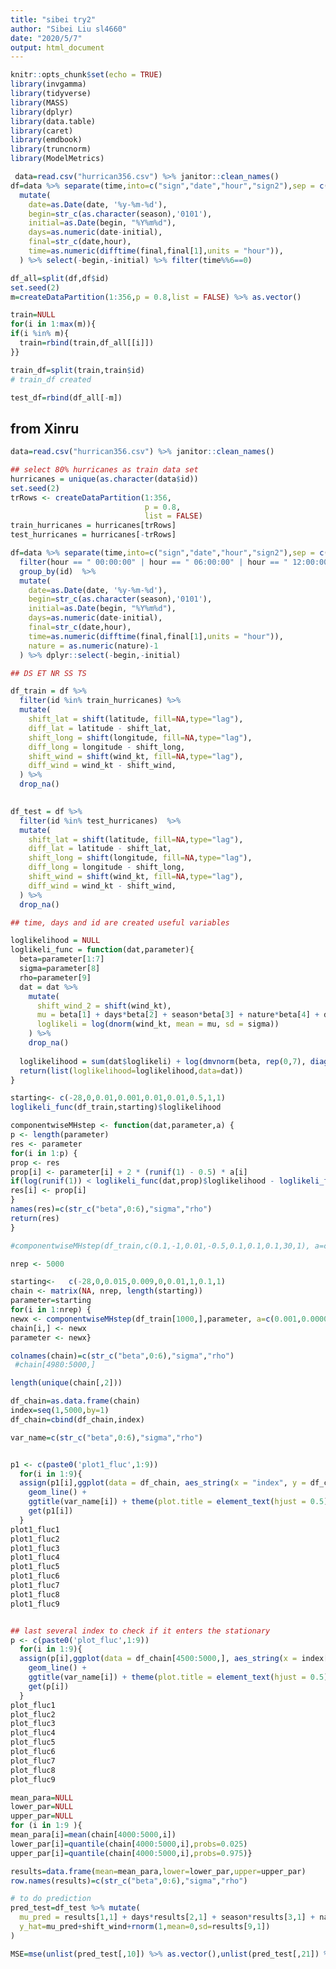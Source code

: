 ```yaml
---
title: "sibei try2"
author: "Sibei Liu sl4660"
date: "2020/5/7"
output: html_document
---
```


```r
knitr::opts_chunk$set(echo = TRUE)
library(invgamma)
library(tidyverse)
library(MASS)
library(dplyr)
library(data.table)
library(caret)
library(emdbook)
library(truncnorm)
library(ModelMetrics)
```


```r
 data=read.csv("hurrican356.csv") %>% janitor::clean_names()
df=data %>% separate(time,into=c("sign","date","hour","sign2"),sep = c(1,9,18)) %>% select(-sign,-sign2) %>% group_by(id) %>%  
  mutate(
    date=as.Date(date, '%y-%m-%d'),
    begin=str_c(as.character(season),'0101'),
    initial=as.Date(begin, "%Y%m%d"),
    days=as.numeric(date-initial),
    final=str_c(date,hour),
    time=as.numeric(difftime(final,final[1],units = "hour")),
  ) %>% select(-begin,-initial) %>% filter(time%%6==0)
```

```r
df_all=split(df,df$id)
set.seed(2)
m=createDataPartition(1:356,p = 0.8,list = FALSE) %>% as.vector()

train=NULL
for(i in 1:max(m)){
if(i %in% m){
  train=rbind(train,df_all[[i]])
}}

train_df=split(train,train$id)
# train_df created

test_df=rbind(df_all[-m])
```

## from Xinru
```r
data=read.csv("hurrican356.csv") %>% janitor::clean_names()

## select 80% hurricanes as train data set
hurricanes = unique(as.character(data$id))
set.seed(2)
trRows <- createDataPartition(1:356,
                              p = 0.8,
                              list = FALSE)
train_hurricanes = hurricanes[trRows]
test_hurricanes = hurricanes[-trRows]

df=data %>% separate(time,into=c("sign","date","hour","sign2"),sep = c(1,9,18)) %>% dplyr::select(-sign,-sign2) %>%
  filter(hour == " 00:00:00" | hour == " 06:00:00" | hour == " 12:00:00" | hour == " 18:00:00") %>% 
  group_by(id)  %>%  
  mutate(
    date=as.Date(date, '%y-%m-%d'),
    begin=str_c(as.character(season),'0101'),
    initial=as.Date(begin, "%Y%m%d"),
    days=as.numeric(date-initial),
    final=str_c(date,hour),
    time=as.numeric(difftime(final,final[1],units = "hour")),
    nature = as.numeric(nature)-1
  ) %>% dplyr::select(-begin,-initial) 

## DS ET NR SS TS

df_train = df %>% 
  filter(id %in% train_hurricanes) %>% 
  mutate(
    shift_lat = shift(latitude, fill=NA,type="lag"),
    diff_lat = latitude - shift_lat,
    shift_long = shift(longitude, fill=NA,type="lag"),
    diff_long = longitude - shift_long,
    shift_wind = shift(wind_kt, fill=NA,type="lag"),
    diff_wind = wind_kt - shift_wind,
  ) %>% 
  drop_na()
  

df_test = df %>% 
  filter(id %in% test_hurricanes)  %>% 
  mutate(
    shift_lat = shift(latitude, fill=NA,type="lag"),
    diff_lat = latitude - shift_lat,
    shift_long = shift(longitude, fill=NA,type="lag"),
    diff_long = longitude - shift_long,
    shift_wind = shift(wind_kt, fill=NA,type="lag"),
    diff_wind = wind_kt - shift_wind,
  ) %>% 
  drop_na()

## time, days and id are created useful variables


```

```r
loglikelihood = NULL
loglikeli_func = function(dat,parameter){
  beta=parameter[1:7]
  sigma=parameter[8]
  rho=parameter[9]
  dat = dat %>% 
    mutate(
      shift_wind_2 = shift(wind_kt),
      mu = beta[1] + days*beta[2] + season*beta[3] + nature*beta[4] + diff_lat*beta[5] + diff_long*beta[6] + diff_wind*beta[7] + rho*shift_wind_2,
      loglikeli = log(dnorm(wind_kt, mean = mu, sd = sigma)) 
    ) %>% 
    drop_na()
  
  loglikelihood = sum(dat$loglikeli) + log(dmvnorm(beta, rep(0,7), diag(1,7))) + log(dtruncnorm(rho, a=0, b=1,mean=0.5,sd=1/5)) + log(dinvgamma(1/(sigma)^2, 0.001, 0.001))
  return(list(loglikelihood=loglikelihood,data=dat))
}

starting<- c(-28,0,0.01,0.001,0.01,0.01,0.5,1,1)
loglikeli_func(df_train,starting)$loglikelihood
```



```r
componentwiseMHstep <- function(dat,parameter,a) {
p <- length(parameter)
res <- parameter
for(i in 1:p) {
prop <- res
prop[i] <- parameter[i] + 2 * (runif(1) - 0.5) * a[i]
if(log(runif(1)) < loglikeli_func(dat,prop)$loglikelihood - loglikeli_func(dat,res)$loglikelihood)
res[i] <- prop[i]
}
names(res)=c(str_c("beta",0:6),"sigma","rho")
return(res)
}

#componentwiseMHstep(df_train,c(0.1,-1,0.01,-0.5,0.1,0.1,0.1,30,1), a=c(0.05,0.001,0.01,0.05,0.05,0.1,0.01,0.1,0.01))
```


```r
nrep <- 5000

starting<-   c(-28,0,0.015,0.009,0,0.01,1,0.1,1)
chain <- matrix(NA, nrep, length(starting))
parameter=starting
for(i in 1:nrep) {
newx <- componentwiseMHstep(df_train[1000,],parameter, a=c(0.001,0.00001,0.00001,0.01,0.001,0.01,0.01,0.02,0.0003))
chain[i,] <- newx
parameter <- newx}

colnames(chain)=c(str_c("beta",0:6),"sigma","rho")
 #chain[4980:5000,]
```

```r

length(unique(chain[,2]))
```

```r
df_chain=as.data.frame(chain)
index=seq(1,5000,by=1)
df_chain=cbind(df_chain,index)

var_name=c(str_c("beta",0:6),"sigma","rho")


p1 <- c(paste0('plot1_fluc',1:9))
  for(i in 1:9){
  assign(p1[i],ggplot(data = df_chain, aes_string(x = "index", y = df_chain[,i]))  +
    geom_line() + 
    ggtitle(var_name[i]) + theme(plot.title = element_text(hjust = 0.5)))
    get(p1[i])
  }
plot1_fluc1
plot1_fluc2
plot1_fluc3
plot1_fluc4
plot1_fluc5
plot1_fluc6
plot1_fluc7
plot1_fluc8
plot1_fluc9


## last several index to check if it enters the stationary 
p <- c(paste0('plot_fluc',1:9))
  for(i in 1:9){
  assign(p[i],ggplot(data = df_chain[4500:5000,], aes_string(x = index[4500:5000], y = df_chain[4500:5000,i]))  +
    geom_line() + 
    ggtitle(var_name[i]) + theme(plot.title = element_text(hjust = 0.5)))
    get(p[i])
  }
plot_fluc1
plot_fluc2
plot_fluc3
plot_fluc4
plot_fluc5
plot_fluc6
plot_fluc7
plot_fluc8
plot_fluc9
```

```r
mean_para=NULL
lower_par=NULL
upper_par=NULL
for (i in 1:9 ){
mean_para[i]=mean(chain[4000:5000,i])
lower_par[i]=quantile(chain[4000:5000,i],probs=0.025)
upper_par[i]=quantile(chain[4000:5000,i],probs=0.975)}

results=data.frame(mean=mean_para,lower=lower_par,upper=upper_par)
row.names(results)=c(str_c("beta",0:6),"sigma","rho")
```


```r
# to do prediction
pred_test=df_test %>% mutate(
  mu_pred = results[1,1] + days*results[2,1] + season*results[3,1] + nature*results[4,1] + diff_lat*results[5,1] + diff_long*results[6,1] + diff_wind*results[7,1] + results[8,1]*shift_wind,
  y_hat=mu_pred+shift_wind+rnorm(1,mean=0,sd=results[9,1])
)

MSE=mse(unlist(pred_test[,10]) %>% as.vector(),unlist(pred_test[,21]) %>% as.vector())
```

